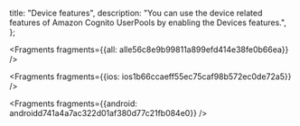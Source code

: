   title: "Device features",
  description: "You can use the device related features of Amazon Cognito UserPools by enabling the Devices features.",
};






<Fragments fragments={{all: alle56c8e9b99811a899efd414e38fe0b66ea}} />




<Fragments fragments={{ios: ios1b66ccaeff55ec75caf98b572ec0de72a5}} />



<Fragments fragments={{android: androidd741a4a7ac322d01af380d77c21fb084e0}} />